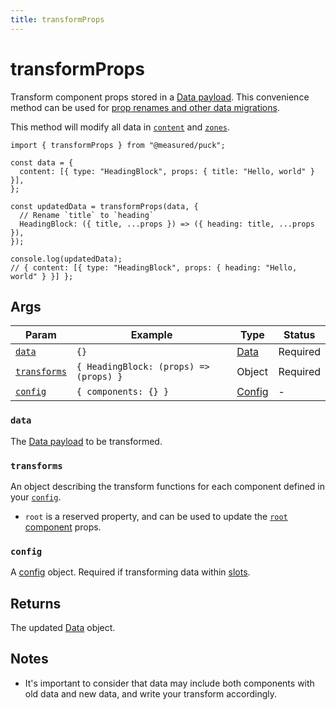 ```yaml
---
title: transformProps
---
```


# transformProps

Transform component props stored in a [Data payload](/docs/api-reference/data-model/data). This convenience method can be used for [prop renames and other data migrations](/docs/integrating-puck/data-migration).

This method will modify all data in [`content`](/docs/api-reference/data-model/data#content) and [`zones`](/docs/api-reference/data-model/data#zones).

```tsx showLineNumbers copy {7-10}
import { transformProps } from "@measured/puck";

const data = {
  content: [{ type: "HeadingBlock", props: { title: "Hello, world" } }],
};

const updatedData = transformProps(data, {
  // Rename `title` to `heading`
  HeadingBlock: ({ title, ...props }) => ({ heading: title, ...props }),
});

console.log(updatedData);
// { content: [{ type: "HeadingBlock", props: { heading: "Hello, world" } }] };
```

## Args

| Param                       | Example                                | Type                                               | Status   |
| --------------------------- | -------------------------------------- | -------------------------------------------------- | -------- |
| [`data`](#data)             | `{}`                                   | [Data](/docs/api-reference/data-model/data)        | Required |
| [`transforms`](#transforms) | `{ HeadingBlock: (props) => (props) }` | Object                                             | Required |
| [`config`](#config)         | `{ components: {} }`                   | [Config](/docs/api-reference/configuration/config) | -        |

### `data`

The [Data payload](/docs/api-reference/data-model/data) to be transformed.

### `transforms`

An object describing the transform functions for each component defined in your [`config`](/docs/api-reference/configuration/config).

- `root` is a reserved property, and can be used to update the [`root` component](/docs/api-reference/configuration/config#root) props.

### `config`

A [config](/docs/api-reference/configuration/config) object. Required if transforming data within [slots](/docs/api-reference/fields/slot).

## Returns

The updated [Data](/docs/api-reference/data-model/data) object.

## Notes

- It's important to consider that data may include both components with old data and new data, and write your transform accordingly.
